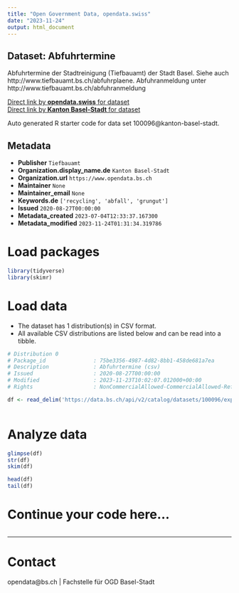 ```yaml
---
title: "Open Government Data, opendata.swiss"
date: "2023-11-24"
output: html_document
---
```


## Dataset: Abfuhrtermine

Abfuhrtermine der Stadtreinigung (Tiefbauamt) der Stadt Basel. Siehe auch http://www.tiefbauamt.bs.ch/abfuhrplaene. Abfuhranmeldung unter http://www.tiefbauamt.bs.ch/abfuhranmeldung

[Direct link by **opendata.swiss** for dataset](https://opendata.swiss/de/dataset/abfuhrtermine)<br>
[Direct link by **Kanton Basel-Stadt** for dataset](https://data.bs.ch/explore/dataset/100096/)

Auto generated R starter code for data set 100096@kanton-basel-stadt.

## Metadata

- **Publisher** `Tiefbauamt`
- **Organization.display_name.de** `Kanton Basel-Stadt`
- **Organization.url** `https://www.opendata.bs.ch`
- **Maintainer** `None`
- **Maintainer_email** `None`
- **Keywords.de** `['recycling', 'abfall', 'grungut']`
- **Issued** `2020-08-27T00:00:00`
- **Metadata_created** `2023-07-04T12:33:37.167300`
- **Metadata_modified** `2023-11-24T01:31:34.319786`


# Load packages

```r

library(tidyverse)
library(skimr)

```

# Load data

-   The dataset has 1 distribution(s) in CSV format.
-   All available CSV distributions are listed below and can be read into a tibble.

```r

# Distribution 0
# Package_id               : 75be3356-4987-4d82-8bb1-458de681a7ea
# Description              : Abfuhrtermine (csv)
# Issued                   : 2020-08-27T00:00:00
# Modified                 : 2023-11-23T10:02:07.012000+00:00
# Rights                   : NonCommercialAllowed-CommercialAllowed-ReferenceRequired

df <- read_delim('https://data.bs.ch/api/v2/catalog/datasets/100096/exports/csv')



```

# Analyze data

```r

glimpse(df)
str(df)
skim(df)

head(df)
tail(df)

```

# Continue your code here...

```r

```

------------------------------------------------------------------------

# Contact

opendata@bs.ch | Fachstelle für OGD Basel-Stadt
